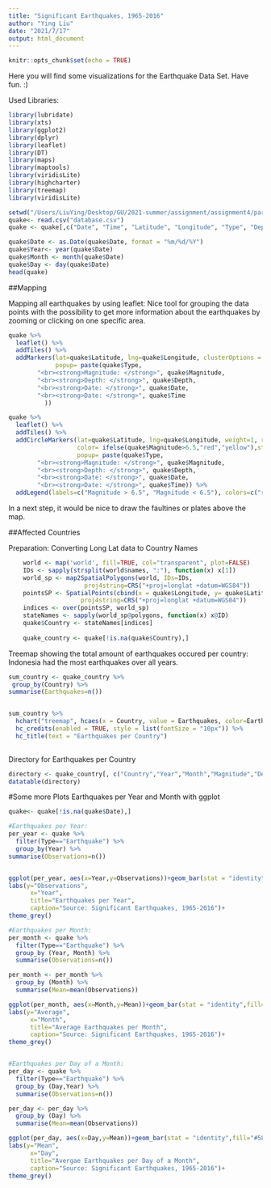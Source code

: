 ```yaml
---
title: "Significant Earthquakes, 1965-2016"
author: "Ying Liu"
date: "2021/7/17"
output: html_document
---
```


```r
knitr::opts_chunk$set(echo = TRUE)
```

Here you will find some visualizations for the Earthquake Data Set. Have fun. :)


Used Libraries: 
```r
library(lubridate)
library(xts)
library(ggplot2)
library(dplyr)
library(leaflet)
library(DT)
library(maps)
library(maptools)
library(viridisLite)
library(highcharter)
library(treemap)
library(viridisLite)
```


```r
setwd("/Users/LiuYing/Desktop/GU/2021-summer/assignment/assignment4/part2/")
quake<- read.csv("database.csv")
quake <- quake[,c("Date", "Time", "Latitude", "Longitude", "Type", "Depth", "Magnitude", "Magnitude.Type") ]
```

```r
quake$Date <- as.Date(quake$Date, format = "%m/%d/%Y")
quake$Year<- year(quake$Date)
quake$Month <- month(quake$Date)
quake$Day <- day(quake$Date)
head(quake)
```

##Mapping 

Mapping all earthquakes by using leaflet:
Nice tool for grouping the data points with the possibility to get more information about the earthquakes by zooming or clicking on one specific area.
```r
quake %>%
  leaflet() %>%
  addTiles() %>%
  addMarkers(lat=quake$Latitude, lng=quake$Longitude, clusterOptions = markerClusterOptions(),
             popup= paste(quake$Type,
        "<br><strong>Magnitude: </strong>", quake$Magnitude,
        "<br><strong>Depth: </strong>", quake$Depth,
        "<br><strong>Date: </strong>", quake$Date,
        "<br><strong>Date: </strong>", quake$Time
          ))
```


```r
quake %>%
  leaflet() %>%
  addTiles() %>%
  addCircleMarkers(lat=quake$Latitude, lng=quake$Longitude, weight=1, radius=1,
                   color= ifelse(quake$Magnitude>6.5,"red","yellow"),stroke=TRUE,
                   popup= paste(quake$Type,
        "<br><strong>Magnitude: </strong>", quake$Magnitude,
        "<br><strong>Depth: </strong>", quake$Depth,
        "<br><strong>Date: </strong>", quake$Date,
        "<br><strong>Date: </strong>", quake$Time)) %>%
  addLegend(labels=c("Magnitude > 6.5", "Magnitude < 6.5"), colors=c("red","yellow"))

```
In a next step, it would be nice to draw the faultines or plates above the map. 


##Affected Countries

Preparation: Converting Long Lat data to Country Names
```r
    world <- map('world', fill=TRUE, col="transparent", plot=FALSE)
    IDs <- sapply(strsplit(world$names, ":"), function(x) x[1])
    world_sp <- map2SpatialPolygons(world, IDs=IDs,
                     proj4string=CRS("+proj=longlat +datum=WGS84"))
    pointsSP <- SpatialPoints(cbind(x = quake$Longitude, y= quake$Latitude), 
                    proj4string=CRS("+proj=longlat +datum=WGS84"))
    indices <- over(pointsSP, world_sp)
    stateNames <- sapply(world_sp@polygons, function(x) x@ID)
    quake$Country <- stateNames[indices]
    
    quake_country <- quake[!is.na(quake$Country),]
```


Treemap showing the total amount of earthquakes occured per country: 
Indonesia had the most earthquakes over all years.
```r
sum_country <- quake_country %>%
 group_by(Country) %>%
summarise(Earthquakes=n())


sum_country %>%
  hchart("treemap", hcaes(x = Country, value = Earthquakes, color=Earthquakes)) %>%
  hc_credits(enabled = TRUE, style = list(fontSize = "10px")) %>%
  hc_title(text = "Earthquakes per Country")
  
```


Directory for Earthquakes per Country
```r
directory <- quake_country[, c("Country","Year","Month","Magnitude","Depth")] 
datatable(directory)
```



#Some more Plots
Earthquakes per Year and Month with ggplot

```r
quake<- quake[!is.na(quake$Date),]
```

```r
#Earthquakes per Year:
per_year <- quake %>%
  filter(Type=="Earthquake") %>%
  group_by(Year) %>%
summarise(Observations=n())


ggplot(per_year, aes(x=Year,y=Observations))+geom_bar(stat = "identity",fill="#58ACFA")+
labs(y="Observations",
      x="Year",
      title="Earthquakes per Year",
      caption="Source: Significant Earthquakes, 1965-2016")+
theme_grey()

#Earthquakes per Month:
per_month <- quake %>%
  filter(Type=="Earthquake") %>%
  group_by (Year, Month) %>%
  summarise(Observations=n())

per_month <- per_month %>%
  group_by (Month) %>%
  summarise(Mean=mean(Observations))

ggplot(per_month, aes(x=Month,y=Mean))+geom_bar(stat = "identity",fill="#58ACFA")+
labs(y="Average",
      x="Month",
      title="Average Earthquakes per Month",
      caption="Source: Significant Earthquakes, 1965-2016")+
theme_grey()


#Earthquakes per Day of a Month: 
per_day <- quake %>%
  filter(Type=="Earthquake") %>%
  group_by (Day,Year) %>%
  summarise(Observations=n())

per_day <- per_day %>%
  group_by (Day) %>%
  summarise(Mean=mean(Observations))

ggplot(per_day, aes(x=Day,y=Mean))+geom_bar(stat = "identity",fill="#58ACFA")+
labs(y="Mean",
      x="Day",
      title="Avergae Earthquakes per Day of a Month",
      caption="Source: Significant Earthquakes, 1965-2016")+
theme_grey()

```